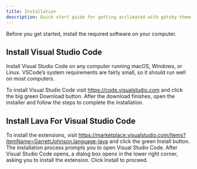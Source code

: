 ```yaml
---
title: Installation
description: Quick start guide for getting acclimated with gatsby-theme-carbon
---
```


<PageDescription>

Before you get started, install the required software on your computer.

</PageDescription>

## Install Visual Studio Code

Install Visual Studio Code on any computer running macOS, Windows, or Linux. VSCode’s system requirements are fairly small, so it should run well on most computers.

To install Visual Studio Code visit https://code.visualstudio.com and click the big green Download button. After the download finishes, open the installer and follow the steps to complete the installation.

## Install Lava For Visual Studio Code

To install the extensions, visit https://marketplace.visualstudio.com/items?itemName=GarrettJohnson.language-lava and click the green Install button. The installation process prompts you to open Visual Studio Code. After Visual Studio Code opens, a dialog box opens in the lower right corner, asking you to install the extension. Click Install to proceed.

